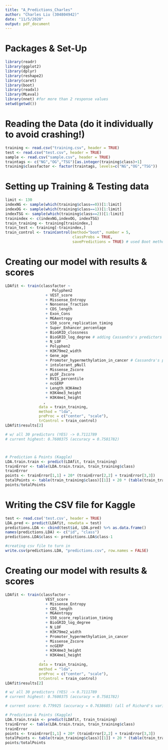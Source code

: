 ---
title: "A_Predictions_Charles"
author: "Charles Liu (304804942)"
date: "11/5/2020"
output: pdf_document
---

# Packages & Set-Up
```{r, warning=FALSE, message=FALSE}
library(readr)
library(ggplot2)
library(dplyr)
library(reshape2)
library(caret)
library(boot)
library(readxl)
library(MLeval)
library(nnet) #for more than 2 response values
setwd(getwd())
```



# Reading the Data (do it individually to avoid crashing!)
```{r}
training <- read.csv("training.csv", header = TRUE)
test <- read.csv("test.csv", header = TRUE)
sample <- read.csv("sample.csv", header = TRUE)
traintags <- c("NG","OG","TSG")[as.integer(training$class)+1]
training$classfactor <- factor(traintags, levels=c("NG","OG","TSG"))
```



# Setting up Training & Testing data
```{r}
limit <- 130
indexNG <- sample(which(training$class==0))[1:limit]
indexOG <- sample(which(training$class==1))[1:limit]
indexTSG <- sample(which(training$class==2))[1:limit]
trainindex <- c(indexNG,indexOG, indexTSG)
train_training <- training[trainindex,]
train_test <- training[-trainindex,]
train_control <- trainControl(method="boot", number = 5, 
                              classProbs = TRUE, 
                              savePredictions = TRUE) # used Boot method
```



# Creating our model with results & scores
```{r}
LDAfit <- train(classfactor ~ 
                     Polyphen2
                  + VEST_score
                  + Missense_Entropy
                  + Nonsense_fraction
                  + CDS_length
                  + Exon_Cons
                  + MGAentropy
                  + S50_score_replication_timing
                  + Super_Enhancer_percentage
                  + BioGRID_clossness
                  + BioGRID_log_degree # adding Cassandra's predictors
                  + N_LOF 
                  + Polyphen2 
                  + H3K79me2_width 
                  + Gene_age 
                  + Promoter_hypermethylation_in_cancer # Cassandra's predictors end
                  + intolerant_pNull
                  + Missense_Zscore
                  + pLOF_Zscore
                  + RVIS_percentile
                  + ncGERP
                  + Length_H3K4me3
                  + H3K4me3_height
                  + H3K4me1_height
                 ,
               data = train_training, 
               method = "lda", 
               preProc = c("center", "scale"), 
               trControl = train_control) 
LDAfit$results[2]

# w/ all 30 predictors (YES) -> 0.7111789
# current highest: 0.7600375 (accuracy = 0.7581782)



# Prediction & Points (Kaggle)
LDA.train.train <- predict(LDAfit, train_training)
trainError <- table(LDA.train.train, train_training$class)
trainError
points <- trainError[1,1] + 20* (trainError[2,2] + trainError[3,3])
totalPoints <- table(train_training$class)[[1]] + 20 * (table(train_training$class)[[2]] + table(train_training$class)[[3]])
points/totalPoints
```



# Writing the CSV file for Kaggle
```{r}
test <- read.csv('test.csv', header = TRUE)
LDA.pred <- predict(LDAfit, newdata = test)
predictions.LDA <- cbind(test$id, LDA.pred) %>% as.data.frame()
names(predictions.LDA) <- c("id", "class")
predictions.LDA$class <- predictions.LDA$class-1

#creating csv file to turn in
write.csv(predictions.LDA, "predictions.csv", row.names = FALSE)
```



# Creating our model with results & scores
```{r}
LDAfit <- train(classfactor ~ 
                  VEST_score
                  + Missense_Entropy
                  + CDS_length
                  + MGAentropy
                  + S50_score_replication_timing
                  + BioGRID_log_degree
                  + N_LOF 
                  + H3K79me2_width
                  + Promoter_hypermethylation_in_cancer 
                  + Missense_Zscore
                  + ncGERP
                  + H3K4me3_height
                  + H3K4me1_height
                 ,
               data = train_training, 
               method = "lda", 
               preProc = c("center", "scale"), 
               trControl = train_control) 
LDAfit$results[2]

# w/ all 30 predictors (YES) -> 0.7111789
# current highest: 0.7600375 (accuracy = 0.7581782)

# current score: 0.779925 (accuracy = 0.7638685) (all of Richard's variables 24 from dummy (1))

# Prediction & Points (Kaggle)
LDA.train.train <- predict(LDAfit, train_training)
trainError <- table(LDA.train.train, train_training$class)
trainError
points <- trainError[1,1] + 20* (trainError[2,2] + trainError[3,3])
totalPoints <- table(train_training$class)[[1]] + 20 * (table(train_training$class)[[2]] + table(train_training$class)[[3]])
points/totalPoints
```






